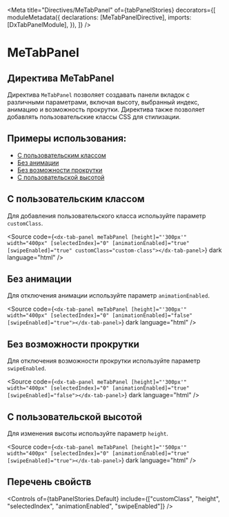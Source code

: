 

<Meta
  title="Directives/MeTabPanel"
  of={tabPanelStories}
  decorators={[
    moduleMetadata({
      declarations: [MeTabPanelDirective],
      imports: [DxTabPanelModule],
    }),
    ]}
/>

# MeTabPanel

## Директива MeTabPanel

Директива `MeTabPanel` позволяет создавать панели вкладок с различными параметрами, включая высоту, выбранный индекс, анимацию и возможность прокрутки. Директива также позволяет добавлять пользовательские классы CSS для стилизации.

<Story of={tabPanelStories.Default} />
<Controls of={tabPanelStories.Default} />
<Source of={tabPanelStories.Default} dark />

## Примеры использования:

- [С пользовательским классом](#с-пользовательским-классом)
- [Без анимации](#без-анимации)
- [Без возможности прокрутки](#без-возможности-прокрутки)
- [С пользовательской высотой](#с-пользовательской-высотой)

## С пользовательским классом

Для добавления пользовательского класса используйте параметр `customClass`.

<Story of={tabPanelStories.WithCustomClass} />

<Source
  code={`<dx-tab-panel meTabPanel [height]="'300px'" width="400px" [selectedIndex]="0" [animationEnabled]="true" [swipeEnabled]="true" customClass="custom-class"></dx-tab-panel>`}
  dark
  language="html"
/>

## Без анимации

Для отключения анимации используйте параметр `animationEnabled`.

<Story of={tabPanelStories.WithoutAnimation} />

<Source
  code={`<dx-tab-panel meTabPanel [height]="'300px'" width="400px" [selectedIndex]="0" [animationEnabled]="false" [swipeEnabled]="true"></dx-tab-panel>`}
  dark
  language="html"
/>

## Без возможности прокрутки

Для отключения возможности прокрутки используйте параметр `swipeEnabled`.

<Story of={tabPanelStories.WithoutSwipe} />

<Source
  code={`<dx-tab-panel meTabPanel [height]="'300px'" width="400px" [selectedIndex]="0" [animationEnabled]="true" [swipeEnabled]="false"></dx-tab-panel>`}
  dark
  language="html"
/>

## С пользовательской высотой

Для изменения высоты используйте параметр `height`.

<Story of={tabPanelStories.CustomHeight} />

<Source
  code={`<dx-tab-panel meTabPanel [height]="'500px'" width="400px" [selectedIndex]="0" [animationEnabled]="true" [swipeEnabled]="true"></dx-tab-panel>`}
  dark
  language="html"
/>

## Перечень свойств

<Controls of={tabPanelStories.Default} include={["customClass", "height", "selectedIndex", "animationEnabled", "swipeEnabled"]} />
